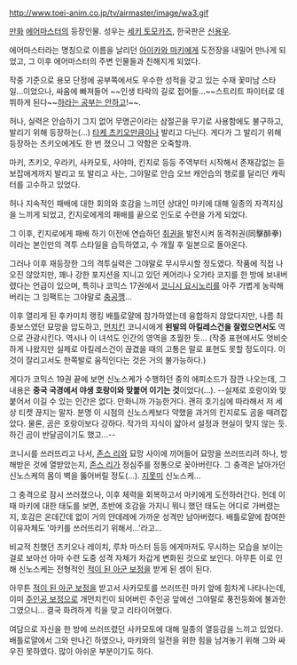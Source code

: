 http://www.toei-anim.co.jp/tv/airmaster/image/wa3.gif

[[만화]] [[에어마스터]]의 등장인물.
성우는 [[세키 토모카즈]], 한국판은 [[신용우]].

에어마스터라는 명칭으로 이름을 날리던 [[아이카와 마키]]에게 도전장을 내밀어 만나게 되었고, 그 이후 에어마스터의 주변 인물들과 친해지게 되었다.

작중 기준으로 용모 단정에 공부쪽에서도 우수한 성적을 갖고 있는 수재 꽃미남 스타일…이었으나, 싸움에 빠져들어 ~~인생 타락의 길로 접어들…~~스트리트 파이터로 데뷔하게 된다~~[[하라는 공부는 안하고]]!~~.

허나, 실력은 안습하기 그지 없어 무명곤이라는 삼절곤을 무기로 사용함에도 불구하고, 발리기 위해 등장하는(…) [[타케 츠키오]]만큼이나 발리고 다닌다. 게다가 그 발리기 위해 등장하는 츠키오에게도 한 번 졌으니 그 약함은 오죽할까.

마키, 츠키오, 우라키, 사카모토, 사야마, 킨지로 등등 주역부터 시작해서 존재감없는 듣보잡에게까지 발리고 또 발리고 사는, 그야말로 안습 오브 캐안습의 행로를 달리던 캐릭터를 고수하고 있었다.

허나 지속적인 패배에 대한 회의와 호감을 느끼던 상대인 마키에 대해 일종의 자격지심을 느끼게 되었고, 킨지로에게의 패배를 끝으로 인도로 수련을 가게 되었다.

그 이후, 킨지로에게 패배 하기 이전에 연습하던 [[취권]]을 발전시켜 동격취권(同擊醉拳)이라는 본인만의 격투 스타일을 습득하였고, 수 개월 후 일본으로 돌아온다.

그러나 이후 재등장한 그의 격투실력은 그야말로 무시무시할 정도였다. 작품에 직접 나오진 않았지만, 꽤나 강한 포지션을 지니고 있던 케어리나 오가타 코지를 한 방에 보내버렸다는 언급이 있으며, 특히나 코믹스 17권에서 [[코니시 요시노리]]를 아주 가볍게 농락해버리는 그 임팩트는 그야말로 [[충공깽]]…

이후 열리게 된 후카미치 랭킹 배틀로얄에 참가하였는데 융합하지 않았다지만, 나름 최종보스였던 묘망을 압도하고, [[먼치킨]] 코니시에게 '''왼발의 아킬레스건을 잘렸으면서도''' 역으로 관광시킨다. 역시나 이 녀석도 인간의 영역을 초월한 듯…
(작중 표현에서도 엇비슷하게 나왔지만 실제로 아킬레스건이 끊겼을 때의 고통은 말로 표현도 못할 정도이다. 이것이 잘리고서도 한쪽발로 움직인다는 것은 거의 불가능하다.)

게다가 코믹스 19권 끝에 보면 신노스케가 수행하던 중의 에피소드가 잠깐 나오는데, 그 내용은 '''중국 국경에서 야생 호랑이와 맞붙어 이기는 것'''이었다(…).
--실제로 호랑이와 맞붙어서 이길 수 있는 인간은 없다. 만화니까 가능한거다. 괜히 호기심에 따라해서 저 세상 티켓 끊지는 말자. 분명 이 시점의 신노스케보다 약했을 과거의 킨지로도 곰을 때려잡았다. 물론, 곰은 호랑이보다 강하다. 작가의 지식이 얇아서 설정과 현실이 맞지 않는 듯. 하긴 곰이 반달곰이기도 했고...--

코니시를 쓰러뜨리고 나서, [[존스 리]]와 묘망 사이에 끼어들어 묘망을 쓰러뜨리려 하나, 방해받은 것에 열받았는지, [[존스 리]]가 정심주를 정통으로 꽂아버린다. 그 충격은 날아가던 신노스케의 몸이 벽을 뚫어버릴 정도(…). [[지못미]] 신노스케…

그 충격으로 잠시 쓰러졌으나, 이후 체력을 회복하고서 마키에게 도전하러간다. 헌데 이 때 마키에 대한 태도를 보면, 초반에 호감을 가지니 뭐니 했던 태도는 어디로 가버렸는지, 호감은 온데간데 없이 거의 얀데레에 가까운 성격만 남아버렸다. 배틀로얄에 참여한 이유자체도 '마키를 쓰러뜨리기 위해서…'라고…

비교적 친했던 츠키오나 레이치, 루차 마스터 등등 에게마저도 무시하는 모습을 보이는 걸로 보아선 아마 수련 도중 성격 자체가 차갑게 변화된 것으로 보인다. 아무튼 이로 인해 신노스케는 전형적인 [[적이 된 아군 보정]]을 받게 된 셈이 된다.

아무튼 [[적이 된 아군 보정]]을 받고서 사카모토를 쓰러뜨린 마키 앞에 힘차게 나타나는데, 이미 [[주인공 보정]]으로 개먼치킨이 되어버린 주인공 앞에선 그야말로 풍전등화에 불과한 그였으니… 결국 화려하게 킥을 맞고 리타이어했다.

여담으로 자신을 한 방에 쓰러뜨렸던 사카모토에 대해 일종의 열등감을 느끼고 있었다. 배틀로얄에서 그와 만나긴 하였으나, 마키와의 일전을 위한 힘을 남겨놓기 위해 그와 싸우진 못하였다. 많이 아쉬운 부분이기도 하다.
